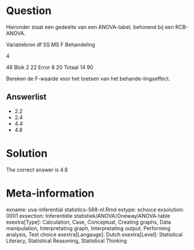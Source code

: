 Question
========

Hieronder staat een gedeelte van een ANOVA-tabel, behorend bij een RCB-ANOVA.

Variatiebron df SS MS F
Behandeling

4

48
Blok 2 22
Error 8 20
Totaal 14 90

Bereken de F-waarde voor het toetsen van het behande-lingseffect. 

Answerlist
----------
* 2.2
* 2.4
* 4.4
* 4.8

Solution
========

The correct answer is  4.8 

Meta-information
================
exname: uva-inferential statistics-568-nl.Rmd 
extype: schoice 
exsolution: 0001 
exsection: Inferentiële statistiek/ANOVA/Oneway/ANOVA-table
exextra[Type]: Calculation, Case, Conceptual, Creating graphs, Data manipulation, Interpretating graph, Interpretating output, Performing analysis, Test choice 
exextra[Langauge]: Dutch 
exextra[Level]: Statistical Literacy, Statistical Reasoning, Statistical Thinking 
